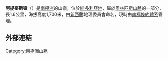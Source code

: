 {{Coord|77|27|S|162|15|E|source:GNIS|display=title}}

'''阿提密斯嶺'''（{{lang-en|Artemis Ridge}}）是[[南極洲|南極洲]]的山嶺，位於[[維多利亞地|維多利亞地]]，屬於[[奧林匹斯山脈|奧林匹斯山脈]]的一部分，長1.6公里，海拔高度1,700米，由[[新西蘭|新西蘭]]地理委員會命名，現時由[[南極條約體系|南極條約體系]]管理。

==外部連結==
{{cite gnis | type = antarid | id = 17627| name = Artemis Ridge | accessdate = 2011-05-13}}

{{DEFAULTSORT:Artemis Ridge}}
[[Category:南極洲山脈|Category:南極洲山脈]]


{{McMurdoDryValleys-geo-stub}}